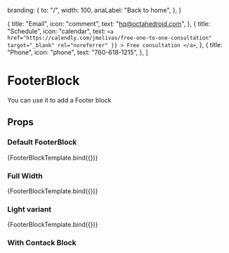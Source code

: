 
  branding: {
    to: "/",
    width: 100,
    ariaLabel: "Back to home",
  },
}

  {
    title: "Email",
    icon: "comment",
    text: "hq@octahedroid.com",
  },
  {
    title: "Schedule",
    icon: "calendar",
    text: `<a
              href="https://calendly.com/jmolivas/free-one-to-one-consultation"
              target="_blank"
              rel="noreferrer"
              }}
            >
              Free consultation
            </a>`,
  },
  {
    title: "Phone",
    icon: "phone",
    text: "760-618-1215",
  },
]

<Meta title='blocks/FooterBlock' component={FooterBlock} />

# FooterBlock

You can use it to add a Footer block

## Props

<ArgsTable of={FooterBlock} />


### Default FooterBlock

<Canvas>
  <Story
    name='Default'
    args={{
      ...footerInfo,
    }}
  >
    {FooterBlockTemplate.bind({})}
  </Story>
</Canvas>

### Full Width

<Canvas>
  <Story
    name='Full Width'
    args={{
      ...footerInfo,
      isFull: true,
    }}
  >
    {FooterBlockTemplate.bind({})}
  </Story>
</Canvas>

### Light variant

<Canvas>
  <Story
    name='Light variant'
    args={{
      ...footerInfo,
      variant: "light",
    }}
  >
    {FooterBlockTemplate.bind({})}
  </Story>
</Canvas>

### With Contack Block

<Canvas>
  <Story
    name='With Contact Block'
    args={{
      ...footerInfo,
      variant: "light",
    }}
  >
    <FooterBlock isFull variant='light' align='left' branding={footerInfo.branding}>
      <Contact
        title='Tell us about your project. And we will contact you promptly to discuss next
        steps.'
        align='left'
      >
        <Contact.Grid contactInfo={contactInfo} />
      </Contact>
    </FooterBlock>
  </Story>
</Canvas>

